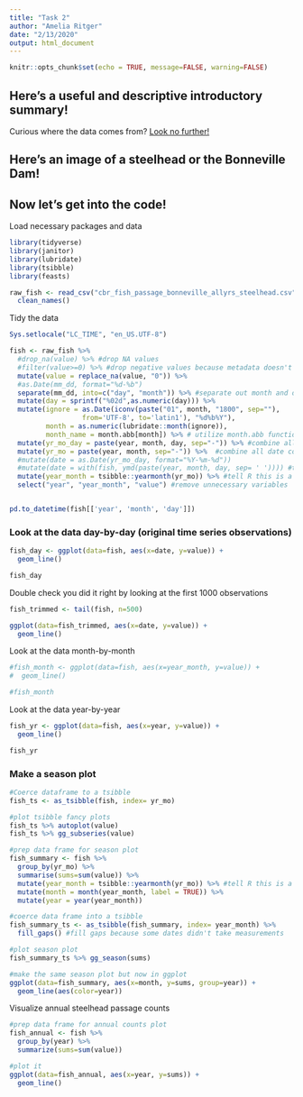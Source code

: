 ```yaml
---
title: "Task 2"
author: "Amelia Ritger"
date: "2/13/2020"
output: html_document
---
```


```r
knitr::opts_chunk$set(echo = TRUE, message=FALSE, warning=FALSE)
```

## Here's a useful and descriptive introductory summary! 
Curious where the data comes from? [Look no further!](http://www.cbr.washington.edu/dart/query/adult_graph_text)

## Here's an image of a steelhead or the Bonneville Dam!

## Now let's get into the code! 

Load necessary packages and data
```r
library(tidyverse)
library(janitor)
library(lubridate)
library(tsibble)
library(feasts)

raw_fish <- read_csv("cbr_fish_passage_bonneville_allyrs_steelhead.csv") %>% 
  clean_names()
```

Tidy the data
```r
Sys.setlocale("LC_TIME", "en_US.UTF-8")

fish <- raw_fish %>%
  #drop_na(value) %>% #drop NA values
  #filter(value>=0) %>% #drop negative values because metadata doesn't explain what they mean
  mutate(value = replace_na(value, "0")) %>% 
  #as.Date(mm_dd, format="%d-%b")
  separate(mm_dd, into=c("day", "month")) %>% #separate out month and day
  mutate(day = sprintf("%02d",as.numeric(day))) %>% 
  mutate(ignore = as.Date(iconv(paste("01", month, "1800", sep=""), 
                  from='UTF-8', to='latin1'), "%d%b%Y"),
         month = as.numeric(lubridate::month(ignore)),
         month_name = month.abb[month]) %>% # utilize month.abb function, built into base R
  mutate(yr_mo_day = paste(year, month, day, sep="-")) %>% #combine all date columns and separate by -
  mutate(yr_mo = paste(year, month, sep="-")) %>%  #combine all date columns and separate by -
  #mutate(date = as.Date(yr_mo_day, format="%Y-%m-%d"))
  #mutate(date = with(fish, ymd(paste(year, month, day, sep= ' ')))) #tell R this is a date
  mutate(year_month = tsibble::yearmonth(yr_mo)) %>% #tell R this is a date
  select("year", "year_month", "value") #remove unnecessary variables


pd.to_datetime(fish[['year', 'month', 'day']])

```

### Look at the data day-by-day (original time series observations)
```r
fish_day <- ggplot(data=fish, aes(x=date, y=value)) +
  geom_line()

fish_day
```

Double check you did it right by looking at the first 1000 observations
```r
fish_trimmed <- tail(fish, n=500)

ggplot(data=fish_trimmed, aes(x=date, y=value)) +
  geom_line()
```

Look at the data month-by-month
```r
#fish_month <- ggplot(data=fish, aes(x=year_month, y=value)) +
#  geom_line()

#fish_month
```

Look at the data year-by-year
```r
fish_yr <- ggplot(data=fish, aes(x=year, y=value)) +
  geom_line()

fish_yr
```

### Make a season plot
```r
#Coerce dataframe to a tsibble
fish_ts <- as_tsibble(fish, index= yr_mo)

#plot tsibble fancy plots
fish_ts %>% autoplot(value)
fish_ts %>% gg_subseries(value)

#prep data frame for season plot
fish_summary <- fish %>% 
  group_by(yr_mo) %>%
  summarise(sums=sum(value)) %>% 
  mutate(year_month = tsibble::yearmonth(yr_mo)) %>% #tell R this is a date
  mutate(month = month(year_month, label = TRUE)) %>% 
  mutate(year = year(year_month))

#coerce data frame into a tsibble
fish_summary_ts <- as_tsibble(fish_summary, index= year_month) %>% 
  fill_gaps() #fill gaps because some dates didn't take measurements

#plot season plot
fish_summary_ts %>% gg_season(sums)

#make the same season plot but now in ggplot
ggplot(data=fish_summary, aes(x=month, y=sums, group=year)) +
  geom_line(aes(color=year))
```

Visualize annual steelhead passage counts
```r
#prep data frame for annual counts plot
fish_annual <- fish %>% 
  group_by(year) %>% 
  summarize(sums=sum(value))

#plot it
ggplot(data=fish_annual, aes(x=year, y=sums)) +
  geom_line()
```

